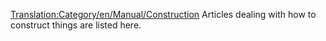 [[Translation:Category/en/Manual/Construction]]
Articles dealing with how to construct things are listed here.